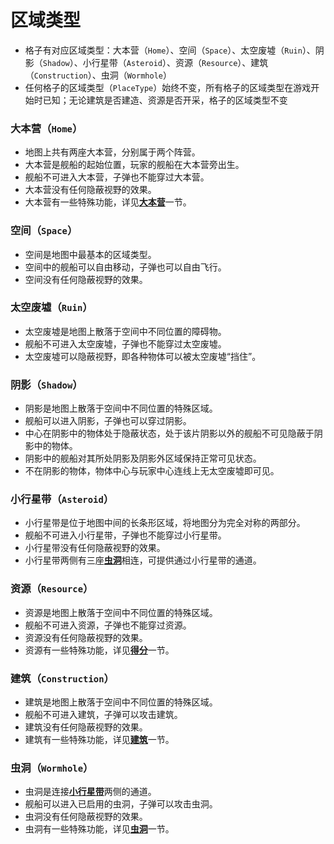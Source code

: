 # 区域类型

- 格子有对应区域类型：大本营（`Home`）、空间（`Space`）、太空废墟（`Ruin`）、阴影（`Shadow`）、小行星带（`Asteroid`）、资源（`Resource`）、建筑（`Construction`）、虫洞（`Wormhole`）
- 任何格子的区域类型（`PlaceType`）始终不变，所有格子的区域类型在游戏开始时已知；无论建筑是否建造、资源是否开采，格子的区域类型不变

### 大本营（`Home`）

- 地图上共有两座大本营，分别属于两个阵营。
- 大本营是舰船的起始位置，玩家的舰船在大本营旁出生。
- 舰船不可进入大本营，子弹也不能穿过大本营。
- 大本营没有任何隐蔽视野的效果。
- 大本营有一些特殊功能，详见[**大本营**](home)一节。

### 空间（`Space`）

- 空间是地图中最基本的区域类型。
- 空间中的舰船可以自由移动，子弹也可以自由飞行。
- 空间没有任何隐蔽视野的效果。

### 太空废墟（`Ruin`）

- 太空废墟是地图上散落于空间中不同位置的障碍物。
- 舰船不可进入太空废墟，子弹也不能穿过太空废墟。
- 太空废墟可以隐蔽视野，即各种物体可以被太空废墟“挡住”。

### 阴影（`Shadow`）

- 阴影是地图上散落于空间中不同位置的特殊区域。
- 舰船可以进入阴影，子弹也可以穿过阴影。
- 中心在阴影中的物体处于隐蔽状态，处于该片阴影以外的舰船不可见隐蔽于阴影中的物体。
- 阴影中的舰船对其所处阴影及阴影外区域保持正常可见状态。
- 不在阴影的物体，物体中心与玩家中心连线上无太空废墟即可见。

### 小行星带（`Asteroid`）

- 小行星带是位于地图中间的长条形区域，将地图分为完全对称的两部分。
- 舰船不可进入小行星带，子弹也不能穿过小行星带。
- 小行星带没有任何隐蔽视野的效果。
- 小行星带两侧有三座[**虫洞**](#虫洞wormhole)相连，可提供通过小行星带的通道。

### 资源（`Resource`）

- 资源是地图上散落于空间中不同位置的特殊区域。
- 舰船不可进入资源，子弹也不能穿过资源。
- 资源没有任何隐蔽视野的效果。
- 资源有一些特殊功能，详见[**得分**](../score)一节。

### 建筑（`Construction`）

- 建筑是地图上散落于空间中不同位置的特殊区域。
- 舰船不可进入建筑，子弹可以攻击建筑。
- 建筑没有任何隐蔽视野的效果。
- 建筑有一些特殊功能，详见[**建筑**](../construction)一节。

### 虫洞（`Wormhole`）

- 虫洞是连接[**小行星带**](#小行星带asteroid)两侧的通道。
- 舰船可以进入已启用的虫洞，子弹可以攻击虫洞。
- 虫洞没有任何隐蔽视野的效果。
- 虫洞有一些特殊功能，详见[**虫洞**](wormhole)一节。